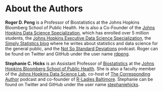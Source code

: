 # About the Authors {-}

**Roger D. Peng** is a Professor of Biostatistics at the Johns Hopkins Bloomberg School of Public Health. He is also a Co-Founder of the [Johns Hopkins Data Science Specialization](http://www.coursera.org/specialization/jhudatascience/1), which has enrolled over 5 million students, the [Johns Hopkins Executive Data Science Specialization](https://www.coursera.org/specializations/executive-data-science), the [Simply Statistics blog](http://simplystatistics.org/) where he writes about statistics and data science for the general public, and the [Not So Standard Deviations](https://soundcloud.com/nssd-podcast) podcast. Roger can be found on Twitter and GitHub under the user name [rdpeng](https://twitter.com/rdpeng).


**Stephanie C. Hicks** is an Assistant Professor of [Biostatistics](https://www.jhsph.edu/departments/biostatistics) at the [Johns Hopkins Bloomberg School of Public Health](https://www.jhsph.edu). She is also a faculty member of the [Johns Hopkins Data Science Lab](http://jhudatascience.org), co-host of [The Corresponding Author](https://twitter.com/CorrespondAuth) podcast and co-founder of [R-Ladies Baltimore](https://rladies-baltimore.github.io). Stephanie can be found on Twitter and GitHub under the user name [stephaniehicks](https://twitter.com/stephaniehicks).

